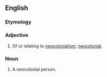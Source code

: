 ==English==

===Etymology===
{{prefix|en|neo|colonialist}}

===Adjective===
{{en-adj}}

# Of or relating to [[neocolonialism]]; [[neocolonial]].

===Noun===
{{en-noun}}

# A neocolonial person.